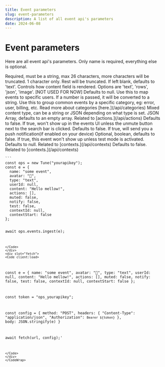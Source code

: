 ```yaml
---
title: Event parameters
slug: event-parameters
description: A list of all event api's parameters
date: 2024-06-08
---
```




# Event parameters

Here are all event api's parameters. Only name is required, everything else is optional.

<CodeWrap client:load>
<div slot="default">

<ApiItem client:load title="name" type="string" required="true">
  Required, must be a string, max 26 characters, more characters will be truncated.
</ApiItem>
<ApiItem client:load title="avatar" type="string" required="false">
  1 character only. Rest will be truncated.
</ApiItem>
<ApiItem client:load title="type" type="string" required="false">
  If left blank, defaults to 'text'. Controls how content field is rendered. Options are 'text', 'rows', 'json',
  'image'.
</ApiItem>
<ApiItem client:load title="userId" type="string" required="false">
  [NOT USED FOR NOW] Defaults to null. Use this to map events to specific users.
  If a number is passed, it will be converted to a string.
</ApiItem>
<ApiItem client:load title="category" type="string" required="false">
  Use this to group common events by a specific category, eg: error, user, billing, etc. Read more about categories [here.](/api/categories)
</ApiItem>
<ApiItem client:load title="content" type="string/json" required="false">
  Mixed content type, can be a string or JSON depending on what type is set.
</ApiItem>
<ApiItem client:load title="actions" type="json" required="false">
  JSON Array, defaults to an empty array. Related to [actions.](/api/actions)
</ApiItem>
<ApiItem client:load title="muted" type="boolean" required="false">
  Defaults to false. If true, won't show up in the events UI unless the unmute button next to the search bar is clicked.
</ApiItem>
<ApiItem client:load title="notify" type="boolean" required="false">
  Defaults to false. If true, will send you a push notification(if enabled on your device)
</ApiItem>
<ApiItem client:load title="test" type="boolean" required="false">
  Optional, boolean, defaults to false. If true, this event won't show up unless test mode is activated.
</ApiItem>
<ApiItem client:load title="contextId" type="string" required="false">
  Defaults to null. Related to [contexts.](/api/contexts)
</ApiItem>
<ApiItem client:load title="contextStart" type="boolean" required="false">
  Defaults to false. Related to [contexts.](/api/contexts)
</ApiItem>
</div>

<div slot="node">
<Code client:load>
```
const ops = new Tune("yourapikey");
const e = {
  name: "some event",
  avatar: "🤖",
  type: "text",
  userId: null,
  content: "Hello mellow!",
  actions: [],
  muted: false,
  notify: false,
  test: false,
  contextId: null,
  contextStart: false
};

await ops.events.ingest(e);
```
</Code>
</div>
<div slot="fetch">
<Code client:load>
```
const e = {
  name: "some event",
  avatar: "🤖",
  type: "text",
  userId: null,
  content: "Hello mellow!",
  actions: [],
  muted: false,
  notify: false,
  test: false,
  contextId: null,
  contextStart: false
};

const token = "ops_yourapikey";

const config = {
  method: "POST",
  headers: {
  "Content-Type": "application/json",
  "Authorization": `Bearer ${token}`
  },
  body: JSON.stringify(e)
}

await fetch(url, config);'
```
</Code>
</div>
</CodeWrap>
